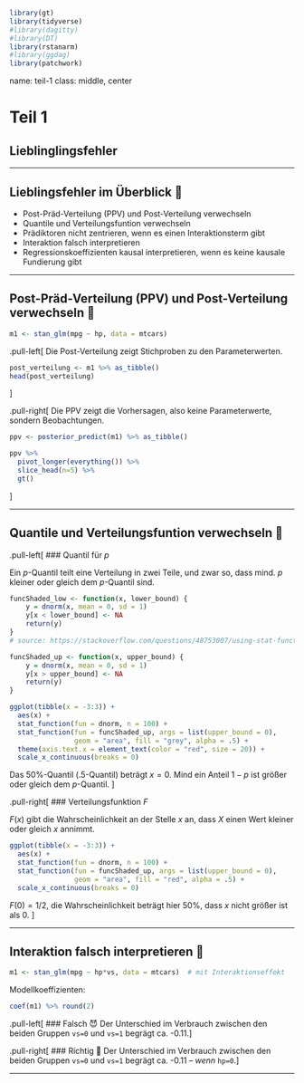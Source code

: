 
```r
library(gt)
library(tidyverse)
#library(dagitty)
#library(DT)
library(rstanarm)
#library(ggdag)
library(patchwork)
```






name: teil-1
class: middle, center



# Teil 1

## Lieblinglingsfehler

---


## Lieblingsfehler im Überblick 🤷


- Post-Präd-Verteilung (PPV) und Post-Verteilung verwechseln
- Quantile und Verteilungsfuntion verwechseln
- Prädiktoren nicht zentrieren, wenn es einen Interaktionsterm gibt
- Interaktion falsch interpretieren
- Regressionskoeffizienten kausal interpretieren, wenn es keine kausale Fundierung gibt


---

## Post-Präd-Verteilung (PPV) und Post-Verteilung verwechseln 🤷

```r
m1 <- stan_glm(mpg ~ hp, data = mtcars)
```

.pull-left[
Die Post-Verteilung zeigt Stichproben zu den Parameterwerten.
```r
post_verteilung <- m1 %>% as_tibble()
head(post_verteilung)
```

]


.pull-right[
Die PPV zeigt die Vorhersagen, also keine Parameterwerte, sondern Beobachtungen.
```r
ppv <- posterior_predict(m1) %>% as_tibble()

ppv %>% 
  pivot_longer(everything()) %>% 
  slice_head(n=5) %>% 
  gt() 
```



]


---


## Quantile und Verteilungsfuntion verwechseln 🤷


.pull-left[
### Quantil für $p$

Ein $p$-Quantil teilt eine Verteilung in zwei Teile, 
und zwar so, dass mind. $p$ kleiner oder gleich dem $p$-Quantil sind.
```r
funcShaded_low <- function(x, lower_bound) {
    y = dnorm(x, mean = 0, sd = 1)
    y[x < lower_bound] <- NA
    return(y)
}
# source: https://stackoverflow.com/questions/48753007/using-stat-function-to-draw-partially-shaded-normal-curve-in-ggplot2

funcShaded_up <- function(x, upper_bound) {
    y = dnorm(x, mean = 0, sd = 1)
    y[x > upper_bound] <- NA
    return(y)
}

ggplot(tibble(x = -3:3)) +
  aes(x) + 
  stat_function(fun = dnorm, n = 100) +
  stat_function(fun = funcShaded_up, args = list(upper_bound = 0),
                geom = "area", fill = "grey", alpha = .5) +
  theme(axis.text.x = element_text(color = "red", size = 20)) +
  scale_x_continuous(breaks = 0)
```

Das 50%-Quantil (.5-Quantil) beträgt $x=0$.
Mind ein Anteil $1-p$ ist größer oder gleich dem $p$-Quantil.
]

.pull-right[
### Verteilungsfunktion $F$

$F(x)$ gibt die Wahrscheinlichkeit an der Stelle $x$ an, 
dass $X$ einen Wert kleiner oder gleich $x$ annimmt.

```r
ggplot(tibble(x = -3:3)) +
  aes(x) + 
  stat_function(fun = dnorm, n = 100) +
  stat_function(fun = funcShaded_up, args = list(upper_bound = 0),
                geom = "area", fill = "red", alpha = .5) +
  scale_x_continuous(breaks = 0)
```

$F(0)=1/2$, die Wahrscheinlichkeit beträgt hier 50%, dass $x$ nicht größer ist als 0.
]


---


## Interaktion falsch interpretieren 🤷


```r
m1 <- stan_glm(mpg ~ hp*vs, data = mtcars)  # mit Interaktionseffekt
```
Modellkoeffizienten:
```r
coef(m1) %>% round(2)
```


.pull-left[
### Falsch 😈
Der Unterschied im Verbrauch zwischen den beiden Gruppen `vs=0` und `vs=1` begrägt ca. -0.11.
]


.pull-right[
### Richtig 👼
Der Unterschied im Verbrauch zwischen den beiden Gruppen `vs=0` und `vs=1` begrägt ca. -0.11 -- *wenn* `hp=0`.
]



---


